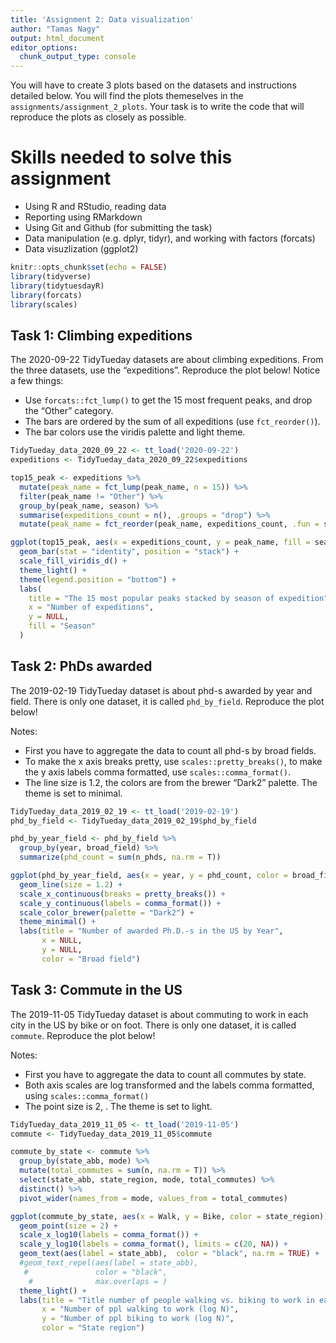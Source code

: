 ```yaml
---
title: 'Assignment 2: Data visualization'
author: "Tamas Nagy"
output: html_document
editor_options: 
  chunk_output_type: console
---
```


You will have to create 3 plots based on the datasets and instructions detailed below. You will find the plots themeselves in the `assignments/assignment_2_plots`. Your task is to write the code that will reproduce the plots as closely as possible.

# Skills needed to solve this assignment

-   Using R and RStudio, reading data
-   Reporting using RMarkdown
-   Using Git and Github (for submitting the task)
-   Data manipulation (e.g. dplyr, tidyr), and working with factors (forcats)
-   Data visuzlization (ggplot2)

```r
knitr::opts_chunk$set(echo = FALSE)
library(tidyverse)
library(tidytuesdayR)
library(forcats)
library(scales)
```

## Task 1: Climbing expeditions

The 2020-09-22 TidyTueday datasets are about climbing expeditions. From the three datasets, use the "expeditions". Reproduce the plot below! Notice a few things:

-   Use `forcats::fct_lump()` to get the 15 most frequent peaks, and drop the "Other" category.
-   The bars are ordered by the sum of all expeditions (use `fct_reorder()`).
-   The bar colors use the viridis palette and light theme.

```r

TidyTueday_data_2020_09_22 <- tt_load('2020-09-22')
expeditions <- TidyTueday_data_2020_09_22$expeditions

top15_peak <- expeditions %>% 
  mutate(peak_name = fct_lump(peak_name, n = 15)) %>% 
  filter(peak_name != "Other") %>% 
  group_by(peak_name, season) %>%
  summarise(expeditions_count = n(), .groups = "drop") %>%
  mutate(peak_name = fct_reorder(peak_name, expeditions_count, .fun = sum))

ggplot(top15_peak, aes(x = expeditions_count, y = peak_name, fill = season)) +
  geom_bar(stat = "identity", position = "stack") + 
  scale_fill_viridis_d() +
  theme_light() +
  theme(legend.position = "bottom") +
  labs(
    title = "The 15 most popular peaks stacked by season of expedition",
    x = "Number of expeditions",
    y = NULL,
    fill = "Season"
  )


```

## Task 2: PhDs awarded

The 2019-02-19 TidyTueday dataset is about phd-s awarded by year and field. There is only one dataset, it is called `phd_by_field`. Reproduce the plot below!

Notes:

-   First you have to aggregate the data to count all phd-s by broad fields.
-   To make the x axis breaks pretty, use `scales::pretty_breaks()`, to make the y axis labels comma formatted, use `scales::comma_format()`.
-   The line size is 1.2, the colors are from the brewer "Dark2" palette. The theme is set to minimal.

```r
TidyTueday_data_2019_02_19 <- tt_load('2019-02-19')
phd_by_field <- TidyTueday_data_2019_02_19$phd_by_field

phd_by_year_field <- phd_by_field %>%
  group_by(year, broad_field) %>%
  summarize(phd_count = sum(n_phds, na.rm = T))

ggplot(phd_by_year_field, aes(x = year, y = phd_count, color = broad_field, group = broad_field)) +
  geom_line(size = 1.2) +
  scale_x_continuous(breaks = pretty_breaks()) +
  scale_y_continuous(labels = comma_format()) +
  scale_color_brewer(palette = "Dark2") +
  theme_minimal() +
  labs(title = "Number of awarded Ph.D.-s in the US by Year",
       x = NULL,
       y = NULL,
       color = "Broad field")

```

## Task 3: Commute in the US

The 2019-11-05 TidyTueday dataset is about commuting to work in each city in the US by bike or on foot. There is only one dataset, it is called `commute`. Reproduce the plot below!

Notes:

-   First you have to aggregate the data to count all commutes by state.
-   Both axis scales are log transformed and the labels comma formatted, using `scales::comma_format()`
-   The point size is 2, . The theme is set to light.

```r
TidyTueday_data_2019_11_05 <- tt_load('2019-11-05')
commute <- TidyTueday_data_2019_11_05$commute

commute_by_state <- commute %>%
  group_by(state_abb, mode) %>%
  mutate(total_commutes = sum(n, na.rm = T)) %>% 
  select(state_abb, state_region, mode, total_commutes) %>% 
  distinct() %>% 
  pivot_wider(names_from = mode, values_from = total_commutes)

ggplot(commute_by_state, aes(x = Walk, y = Bike, color = state_region)) +
  geom_point(size = 2) +
  scale_x_log10(labels = comma_format()) +
  scale_y_log10(labels = comma_format(), limits = c(20, NA)) +
  geom_text(aes(label = state_abb),  color = "black", na.rm = TRUE) +
  #geom_text_repel(aes(label = state_abb),
   #               color = "black",
    #              max.overlaps = )
  theme_light() +
  labs(title = "Title number of people walking vs. biking to work in each USA state",
       x = "Number of ppl walking to work (log N)",
       y = "Number of ppl biking to work (log N)",
       color = "State region")
  
```
